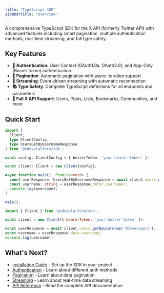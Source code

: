 ```yaml
---
title: "TypeScript XDK"
sidebarTitle: "Overview"
---
```


A comprehensive TypeScript SDK for the X API (formerly Twitter API) with advanced features including smart pagination, multiple authentication methods, real-time streaming, and full type safety.

## Key Features

- **🔐 Authentication**: User Context (OAuth1.0a, OAuth2.0), and App-Only (Bearer token) authentication
- **🔄 Pagination**: Automatic pagination with async iteration support
- **📡 Streaming**: Event-driven streaming with automatic reconnection
- **📚 Type Safety**: Complete TypeScript definitions for all endpoints and parameters
- **🎯 Full X API Support**: Users, Posts, Lists, Bookmarks, Communities, and more

## Quick Start

<CodeGroup dropdown>

```typescript quickstart.ts theme={null}
import { 
  Client, 
  type ClientConfig,
  type UsersGetByUsernameResponse
} from '@xdevplatform/xdk';

const config: ClientConfig = { bearerToken: 'your-bearer-token' };

const client: Client = new Client(config);

async function main(): Promise<void> {
  const userResponse: UsersGetByUsernameResponse = await client.users.getByUsername('XDevelopers');
  const username: string = userResponse.data?.username!;
  console.log(username);
}

main();
```

```javascript quickstart.js theme={null}
import { Client } from '@xdevplatform/xdk';

const client = new Client({ bearerToken: 'your-bearer-token' });

const userResponse = await client.users.getByUsername('XDevelopers');
const username = userResponse.data.username;
console.log(username);
```

</CodeGroup>

## What's Next?

- [Installation Guide](/xdks/typescript/install) - Set up the SDK in your project
- [Authentication](/xdks/typescript/authentication) - Learn about different auth methods
- [Pagination](/xdks/typescript/pagination) - Learn about data pagination
- [Streaming](/xdks/typescript/streaming) - Learn about real-time data streaming
- [API Reference](/xdks/typescript/reference/Client) - Read the complete API documentation
